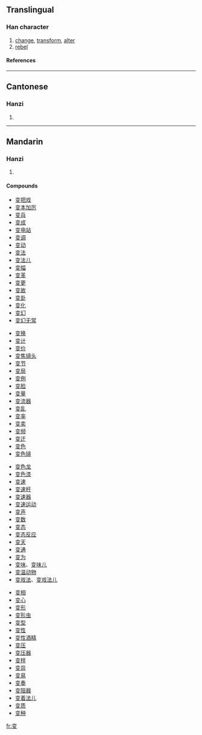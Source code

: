 {{see|變}}

==Translingual==
===Han character===
{{Han char|rad=又|as=06|sn=8|four=|canj=卜金水 (YCE)}}
# [[change]], [[transform]], [[alter]]
# [[rebel]]
====References====
{{Han ref|kx=0166.071|hdz=10397.010|uh=53D8|ud=21464}}
----
==Cantonese==
===Hanzi===
{{yue-hanzi|jyut=|y=bin3}}
# {{defn|Cantonese}}
----
==Mandarin==
===Hanzi===
{{cmn-hanzi|tra=變|pin=[[biàn]] (bian4)|wg=pien<sup>4</sup>}}
# {{defn|Mandarin}}

====Compounds====
{{top4}}
*[[变把戏]]
*[[变本加厉]]
*[[变兵]]
*[[变成]]
*[[变电站]]
*[[变调]]
*[[变动]]
*[[变法]]
*[[变法儿]]
*[[变幅]]
*[[变革]]
*[[变更]]
*[[变故]]
*[[变卦]]
*[[变化]]
*[[变幻]]
*[[变幻无常]]
{{mid4}}
*[[变换]]
*[[变计]]
*[[变价]]
*[[变焦镜头]]
*[[变节]]
*[[变局]]
*[[变例]]
*[[变脸]]
*[[变量]]
*[[变流器]]
*[[变乱]]
*[[变率]]
*[[变卖]]
*[[变频]]
*[[变迁]]
*[[变色]]
*[[变色镜]]
{{mid4}}
*[[变色龙]]
*[[变色漆]]
*[[变速]]
*[[变速杆]]
*[[变速器]]
*[[变速运动]]
*[[变声]]
*[[变数]]
*[[变态]]
*[[变态反应]]
*[[变天]]
*[[变通]]
*[[变为]]
*[[变味]]、[[变味儿]]
*[[变温动物]]
*[[变戏法]]、[[变戏法儿]]
{{mid4}}
*[[变相]]
*[[变心]]
*[[变形]]
*[[变形虫]]
*[[变型]]
*[[变性]]
*[[变性酒精]]
*[[变压]]
*[[变压器]]
*[[变样]]
*[[变异]]
*[[变易]]
*[[变奏]]
*[[变阻器]]
*[[变着法儿]]
*[[变质]]
*[[变种]]
{{bottom}}

[[fr:变]]